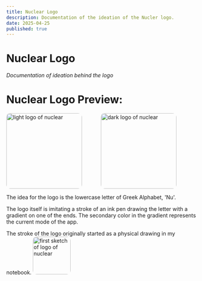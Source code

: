 ```yaml
---
title: Nuclear Logo
description: Documentation of the ideation of the Nucler logo.
date: 2025-04-25
published: true
---
```


# **Nuclear Logo**
*Documentation of ideation behind the logo*

# **Nuclear Logo Preview:**

<div style="display: flex; gap: 50px;">
<img src="../library/logos/logo-light-preview.png" alt="light logo of nuclear" style="width: 200px; height: 200px; border-radius:10px;" />
<img src="../library/logos/logo-dark-preview.png" alt="dark logo of nuclear" style="width: 200px; height: 200px; border-radius:10px;" />
</div>

The idea for the logo is the lowercase letter of Greek Alphabet, 'Nu'.

The logo itself is imitating a stroke of an ink pen drawing the letter with a gradient on one of the ends. The secondary color in the gradient represents the current mode of the app.

The stroke of the logo originally started as a physical drawing in my notebook.
<img src="../library/logos/logo-first-sketch.jpeg" alt="first sketch of logo of nuclear" style="width: 100px; height: 100px; border-radius:10px;"/>